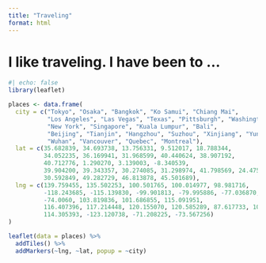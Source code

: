 ```yaml
---
title: "Traveling"
format: html
---
```


# I like traveling. I have been to ...

```r
#| echo: false
library(leaflet)

places <- data.frame(
  city = c("Tokyo", "Osaka", "Bangkok", "Ko Samui", "Chiang Mai", 
           "Los Angeles", "Las Vegas", "Texas", "Pittsburgh", "Washington DC", 
           "New York", "Singapore", "Kuala Lumpur", "Bali", 
           "Beijing", "Tianjin", "Hangzhou", "Suzhou", "Xinjiang", "Yunnan", 
           "Wuhan", "Vancouver", "Quebec", "Montreal"),
  lat = c(35.682839, 34.693738, 13.756331, 9.512017, 18.788344, 
          34.052235, 36.169941, 31.968599, 40.440624, 38.907192, 
          40.712776, 1.290270, 3.139003, -8.340539, 
          39.904200, 39.343357, 30.274085, 31.298974, 41.798569, 24.475285, 
          30.592849, 49.282729, 46.813878, 45.501689),
  lng = c(139.759455, 135.502253, 100.501765, 100.014977, 98.981716, 
          -118.243685, -115.139830, -99.901813, -79.995886, -77.036870, 
          -74.0060, 103.819836, 101.686855, 115.091951, 
          116.407396, 117.214448, 120.155070, 120.585289, 87.617733, 101.343106, 
          114.305393, -123.120738, -71.208225, -73.567256)
)

leaflet(data = places) %>% 
  addTiles() %>%  
  addMarkers(~lng, ~lat, popup = ~city)
```

